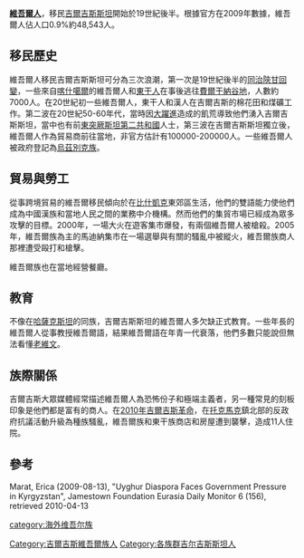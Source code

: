{{NoteTA
|G1=地名
}}
'''[[維吾爾人|維吾爾人]]'''，移民[[吉爾吉斯斯坦|吉爾吉斯斯坦]]開始於19世紀後半。根據官方在2009年數據，維吾爾人佔人口0.9%約48,543人。

==移民歷史==
維吾爾人移民吉爾吉斯斯坦可分為三次浪潮，第一次是19世紀後半的[[同治陝甘回變|同治陝甘回變]]，一些來自[[喀什噶爾|喀什噶爾]]的維吾爾人和[[東干人|東干人]]在事後逃往[[費爾干納谷地|費爾干納谷地]]，人數約7000人。在20世紀初一些維吾爾人，東干人和漢人在吉爾吉斯的棉花田和煤礦工作。第二波在20世紀50-60年代，當時因[[大躍進|大躍進]]造成的飢荒導致他們湧入吉爾吉斯斯坦，當中也有前[[東突厥斯坦第二共和國|東突厥斯坦第二共和國]]人士，第三波在吉爾吉斯斯坦獨立後，維吾爾人作為貿易商前往當地，非官方估計有100000-200000人。一些維吾爾人被政府登記為[[烏茲別克族|烏茲別克族]]。

==貿易與勞工==
從事跨境貿易的維吾爾移民傾向於在[[比什凱克|比什凱克]]東郊區生活，他們的雙語能力使他們成為中國漢族和當地人民之間的業務中介機構。然而他們的集貿市場已經成為眾多攻擊的目標。2000年，一場大火在遊客集市爆發，有兩個維吾爾人被槍殺。2005年，維吾爾族為主的馬迪納集市在一場選舉與有關的騷亂中被縱火，維吾爾族商人那裡遭受毆打和槍擊。

維吾爾族也在當地經營餐廳。

==教育==
不像在[[哈薩克斯坦|哈薩克斯坦]]的同族，吉爾吉斯斯坦的維吾爾人多欠缺正式教育。一些年長的維吾爾人從事教授維吾爾語，結果維吾爾語在年青一代衰落，他們多數只能說但無法看懂[[老維文|老維文]]。

==族際關係==
吉爾吉斯大眾媒體經常描述維吾爾人為恐怖份子和極端主義者，另一種常見的刻板印象是他們都是富有的商人。在[[2010年吉爾吉斯革命|2010年吉爾吉斯革命]]，在[[托克馬克|托克馬克]]鎮北部的反政府抗議活動升級為種族騷亂，維吾爾族和東干族商店和房屋遭到襲擊，造成11人住院。

==參考==
Marat, Erica (2009-08-13), "Uyghur Diaspora Faces Government Pressure in Kyrgyzstan", Jamestown Foundation Eurasia Daily Monitor 6 (156), retrieved 2010-04-13

{{華人}}
[[category:海外维吾尔族|category:海外维吾尔族]]
[[Category:吉爾吉斯維吾爾族人|Category:吉爾吉斯維吾爾族人]]
[[Category:各族群吉尔吉斯斯坦人|Category:各族群吉尔吉斯斯坦人]]